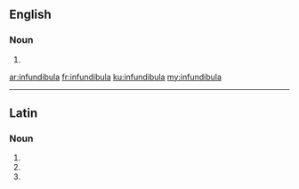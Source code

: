 ==English==

===Noun===
{{head|en|plural}}

# {{plural of|infundibulum|lang=en}}

[[ar:infundibula]]
[[fr:infundibula]]
[[ku:infundibula]]
[[my:infundibula]]

----

==Latin==

===Noun===
{{la-noun-form|īnfundibula}}

# {{inflection of|īnfundibulum||nom|p|lang=la}}
# {{inflection of|īnfundibulum||acc|p|lang=la}}
# {{inflection of|īnfundibulum||voc|p|lang=la}}
